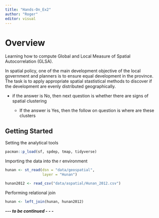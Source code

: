 ```yaml
---
title: "Hands-On_Ex2"
author: "Roger"
editor: visual
---
```


# Overview

Learning how to compute Global and Local Measure of Spatial Autocorrelation (GLSA).

In spatial policy, one of the main development objective of the local government and planners is to ensure equal development in the province. The task is to apply appropriate spatial stastistical methods to discover if the development are evenly distributed geographically.

-   if the answer is No, then next question is whether there are signs of spatial clustering

    -   If the answer is Yes, then the follow on question is where are these clusters

## Getting Started

Setting the analytical tools

```r
pacman::p_load(sf, spdep, tmap, tidyverse)
```

Importing the data into the r environment

```r
hunan <- st_read(dsn = "data/geospatial",
                 layer = "Hunan")
```

```r
hunan2012 <- read_csv("data/aspatial/Hunan_2012.csv")
```

Performing relational join

```r
hunan <- left_join(hunan, hunan2012)
```

***\-\-- to be continued - - -***
